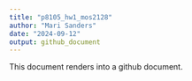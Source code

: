 ```yaml
---
title: "p8105_hw1_mos2128"
author: "Mari Sanders"
date: "2024-09-12"
output: github_document
---
```

This document renders into a github document.